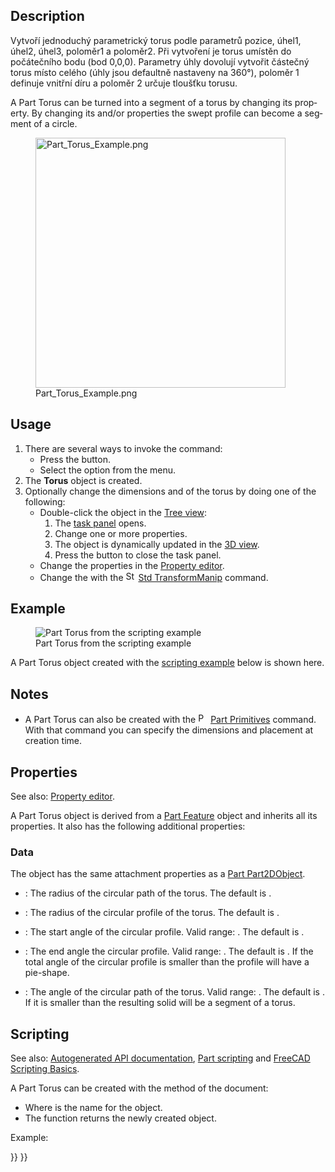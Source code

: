 <languages/>

<div lang="en" dir="ltr" class="mw-content-ltr">
{{Docnav
|[[Part_Cone|Cone]]
|[[Part_Tube|Tube]]
|[[Part_Workbench|Part]]
|IconL=Part_Cone.svg
|IconR=Part_Tube.svg
|IconC=Workbench_Part.svg
}}
</div>

<div class="mw-translate-fuzzy">
{{GuiCommand/cs|Name=Part_Torus|Name/cs=Díl_Torus|MenuLocation=Díl -> Torus||Workbenches=[[Part_Workbench/cs|Modul Díl]], Kompletace|SeeAlso=[[Part_CreatePrimitives/cs|Díl Vytváření zákl.geom.tvarů]]}}
</div>

<div lang="en" dir="ltr" class="mw-content-ltr">
== Description ==
</div>

<div class="mw-translate-fuzzy">
Vytvoří jednoduchý parametrický torus podle parametrů pozice, úhel1, úhel2, úhel3, poloměr1 a poloměr2. Při vytvoření je torus umístěn do počátečního bodu (bod 0,0,0). Parametry úhly dovolují vytvořit částečný torus místo celého  (úhly jsou defaultně nastaveny na 360°), poloměr 1 definuje vnitřní díru a poloměr 2 určuje tloušťku torusu.
</div>

<div lang="en" dir="ltr" class="mw-content-ltr">
A Part Torus can be turned into a segment of a torus by changing its {{PropertyData|Angle3}} property. By changing its {{PropertyData|Angle1}} and/or {{PropertyData|Angle2}} properties the swept profile can become a segment of a circle.
</div>

[[Image:Part_Torus_Example.png|400px]]

<div lang="en" dir="ltr" class="mw-content-ltr">
== Usage ==
</div>

<div lang="en" dir="ltr" class="mw-content-ltr">
# There are several ways to invoke the command:
#* Press the {{Button|[[Image:Part_Torus.svg|16px]] [[Part_Torus|Torus]]}} button.
#* Select the {{MenuCommand|Part → Primitives → [[Image:Part_Torus.svg|16px]] Torus}} option from the menu.
# The '''Torus''' object is created.
# Optionally change the dimensions and {{PropertyData|Placement}} of the torus by doing one of the following:
#* Double-click the object in the [[Tree_view|Tree view]]:
#*# The {{MenuCommand|Geometric Primitives}} [[Task_panel|task panel]] opens.
#*# Change one or more properties.
#*# The object is dynamically updated in the [[3D_view|3D view]].
#*# Press the {{Button|OK}} button to close the task panel.
#* Change the properties in the [[Property_editor|Property editor]].
#* Change the {{PropertyData|Placement}} with the [[Image:Std_TransformManip.svg|16px]] [[Std_TransformManip|Std TransformManip]] command.
</div>

<div lang="en" dir="ltr" class="mw-content-ltr">
== Example ==
</div>

<div lang="en" dir="ltr" class="mw-content-ltr">
[[Image:Part_Torus_Scripting_Example.png|thumb|Part Torus from the scripting example]]
</div>

<div lang="en" dir="ltr" class="mw-content-ltr">
A Part Torus object created with the [[#Scripting|scripting example]] below is shown here.
</div>

<div lang="en" dir="ltr" class="mw-content-ltr">
== Notes ==
</div>

<div lang="en" dir="ltr" class="mw-content-ltr">
* A Part Torus can also be created with the [[Image:Part_Primitives.svg|16px]] [[Part_Primitives|Part Primitives]] command. With that command you can specify the dimensions and placement at creation time.
</div>

<div lang="en" dir="ltr" class="mw-content-ltr">
== Properties ==
</div>

<div lang="en" dir="ltr" class="mw-content-ltr">
See also: [[Property_editor|Property editor]].
</div>

<div lang="en" dir="ltr" class="mw-content-ltr">
A Part Torus object is derived from a [[Part_Feature|Part Feature]] object and inherits all its properties. It also has the following additional properties:
</div>

<div lang="en" dir="ltr" class="mw-content-ltr">
=== Data ===
</div>

<div lang="en" dir="ltr" class="mw-content-ltr">
{{TitleProperty|Attachment}}
</div>

<div lang="en" dir="ltr" class="mw-content-ltr">
The object has the same attachment properties as a [[Part_Part2DObject#Data|Part Part2DObject]].
</div>

<div lang="en" dir="ltr" class="mw-content-ltr">
{{TitleProperty|Torus}}
</div>

<div lang="en" dir="ltr" class="mw-content-ltr">
* {{PropertyData|Radius1|Length}}: The radius of the circular path of the torus. The default is {{Value|10mm}}.
* {{PropertyData|Radius2|Length}}: The radius of the circular profile of the torus. The default is {{Value|2mm}}.
* {{PropertyData|Angle1|Angle}}: The start angle of the circular profile. Valid range: {{Value|-180° &lt;&#61; value &lt;&#61; 180°}}. The default is {{Value|-180°}}.
* {{PropertyData|Angle2|Angle}}: The end angle the circular profile. Valid range: {{Value|-180° &lt;&#61; value &lt;&#61; 180°}}. The default is {{Value|180°}}. If the total angle of the circular profile is smaller than {{Value|360°}} the profile will have a pie-shape.
* {{PropertyData|Angle3|Angle}}: The angle of the circular path of the torus. Valid range: {{Value|0° &lt; value &lt;&#61; 360°}}. The default is {{Value|360°}}. If it is smaller than {{Value|360°}} the resulting solid will be a segment of a torus.
</div>

<div lang="en" dir="ltr" class="mw-content-ltr">
== Scripting ==
</div>

<div lang="en" dir="ltr" class="mw-content-ltr">
See also: [https://freecad.github.io/SourceDoc/ Autogenerated API documentation], [[Part_scripting|Part scripting]] and [[FreeCAD_Scripting_Basics|FreeCAD Scripting Basics]].
</div>

<div lang="en" dir="ltr" class="mw-content-ltr">
A Part Torus can be created with the {{Incode|addObject()}} method of the document:
</div>

{{Code|code=
torus = FreeCAD.ActiveDocument.addObject("Part::Torus", "myTorus")
}}

<div lang="en" dir="ltr" class="mw-content-ltr">
* Where {{Incode|"myTorus"}} is the name for the object.
* The function returns the newly created object.
</div>

<div lang="en" dir="ltr" class="mw-content-ltr">
Example:
</div>

{{Code|code=
import FreeCAD as App

doc = App.activeDocument()

torus = doc.addObject("Part::Torus", "myTorus")
torus.Radius1 = 20
torus.Radius2 = 10
torus.Angle1 = -90
torus.Angle2 = 45
torus.Angle3 = 270
torus.Placement = App.Placement(App.Vector(1, 2, 3), App.Rotation(30, 45, 10))

doc.recompute()
}}


<div lang="en" dir="ltr" class="mw-content-ltr">
{{Docnav
|[[Part_Cone|Cone]]
|[[Part_Tube|Tube]]
|[[Part_Workbench|Part]]
|IconL=Part_Cone.svg
|IconR=Part_Tube.svg
|IconC=Workbench_Part.svg
}}
</div>

{{Part_Tools_navi{{#translation:}}}}
{{Userdocnavi{{#translation:}}}}